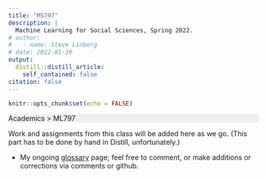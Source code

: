 ```yaml
---
title: "MS797"
description: |
  Machine Learning for Social Sciences, Spring 2022.
# author:
#   - name: Steve Linberg
# date: 2022-01-30
output:
  distill::distill_article:
    self_contained: false
citation: false
---
```



```r
knitr::opts_chunk$set(echo = FALSE)
```

<p style="background: #eee">
Academics &gt; ML797
</p>

Work and assignments from this class will be added here as we go. (This part has to be done by hand in Distill, unfortunately.)

- My ongoing [glossary](../ms797-glossary/index.html) page; feel free to comment, or make additions or corrections via comments or github.
